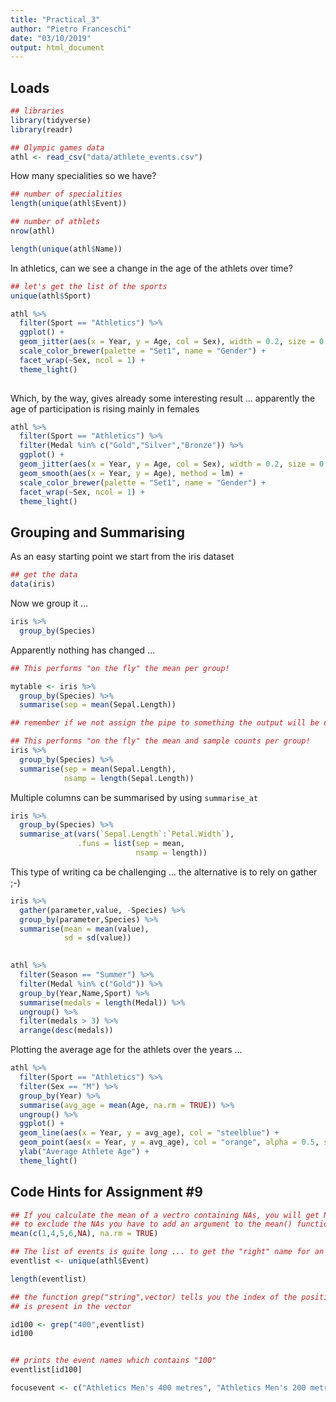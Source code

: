```yaml
---
title: "Practical_3"
author: "Pietro Franceschi"
date: "03/10/2019"
output: html_document
---
```


## Loads

```r
## libraries
library(tidyverse)
library(readr)
```


```r
## Olympic games data
athl <- read_csv("data/athlete_events.csv")
```

How many specialities so we have?

```r
## number of specialities
length(unique(athl$Event))

## number of athlets
nrow(athl)
```

```r
length(unique(athl$Name))
```


In athletics, can we see a change in the age of the athlets over time?

```r
## let's get the list of the sports
unique(athl$Sport)
```


```r
athl %>% 
  filter(Sport == "Athletics") %>% 
  ggplot() + 
  geom_jitter(aes(x = Year, y = Age, col = Sex), width = 0.2, size = 0.1) +
  scale_color_brewer(palette = "Set1", name = "Gender") + 
  facet_wrap(~Sex, ncol = 1) + 
  theme_light()
  
```

Which, by the way, gives already some interesting result ... apparently the age of participation is rising mainly in females


```r
athl %>% 
  filter(Sport == "Athletics") %>% 
  filter(Medal %in% c("Gold","Silver","Bronze")) %>% 
  ggplot() + 
  geom_jitter(aes(x = Year, y = Age, col = Sex), width = 0.2, size = 0.1) +
  geom_smooth(aes(x = Year, y = Age), method = lm) + 
  scale_color_brewer(palette = "Set1", name = "Gender") + 
  facet_wrap(~Sex, ncol = 1) + 
  theme_light()
```

## Grouping and Summarising

As an easy starting point we start from the iris dataset

```r
## get the data
data(iris)
```

Now we group it ...

```r
iris %>% 
  group_by(Species)
```

Apparently nothing has changed ...

```r
## This performs "on the fly" the mean per group! 

mytable <- iris %>% 
  group_by(Species) %>% 
  summarise(sep = mean(Sepal.Length))

## remember if we not assign the pipe to something the output will be only printed!
```


```r
## This performs "on the fly" the mean and sample counts per group! 
iris %>% 
  group_by(Species) %>% 
  summarise(sep = mean(Sepal.Length), 
            nsamp = length(Sepal.Length))
```

Multiple columns can be summarised by using `summarise_at`

```r
iris %>% 
  group_by(Species) %>% 
  summarise_at(vars(`Sepal.Length`:`Petal.Width`),
               .funs = list(sep = mean, 
                            nsamp = length))
```

This type of writing ca be challenging ... the alternative is to rely on gather ;-)


```r
iris %>% 
  gather(parameter,value, -Species) %>% 
  group_by(parameter,Species) %>% 
  summarise(mean = mean(value), 
            sd = sd(value))
  
```


```r
athl %>% 
  filter(Season == "Summer") %>% 
  filter(Medal %in% c("Gold")) %>% 
  group_by(Year,Name,Sport) %>% 
  summarise(medals = length(Medal)) %>% 
  ungroup() %>% 
  filter(medals > 3) %>% 
  arrange(desc(medals))
```

Plotting the average age for the athlets over the years ...

```r
athl %>% 
  filter(Sport == "Athletics") %>% 
  filter(Sex == "M") %>% 
  group_by(Year) %>% 
  summarise(avg_age = mean(Age, na.rm = TRUE)) %>% 
  ungroup() %>% 
  ggplot() + 
  geom_line(aes(x = Year, y = avg_age), col = "steelblue") + 
  geom_point(aes(x = Year, y = avg_age), col = "orange", alpha = 0.5, size = 3) + 
  ylab("Average Athlete Age") + 
  theme_light()
```


## Code Hints for Assignment #9

```r
## If you calculate the mean of a vectro containing NAs, you will get NA by default
## to exclude the NAs you have to add an argument to the mean() function
mean(c(1,4,5,6,NA), na.rm = TRUE)
```


```r
## The list of events is quite long ... to get the "right" name for an event you need
eventlist <- unique(athl$Event)

length(eventlist)
```

```r
## the function grep("string",vector) tells you the index of the positions where "string" 
## is present in the vector

id100 <- grep("400",eventlist)
id100


## prints the event names which contains "100"
eventlist[id100]

```




```r
focusevent <- c("Athletics Men's 400 metres", "Athletics Men's 200 metres")
```






